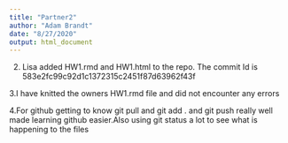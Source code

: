 ```yaml
---
title: "Partner2"
author: "Adam Brandt"
date: "8/27/2020"
output: html_document
---
```

  
  2. Lisa added HW1.rmd and HW1.html to the repo. The commit Id is 583e2fc99c92d1c1372315c2451f87d63962f43f
  
  3.I have knitted the owners HW1.rmd file and did not encounter any errors
  
  4.For github getting to know git pull and git add . and git push really well made learning github easier.Also using git status a lot to see what is happening to the files 